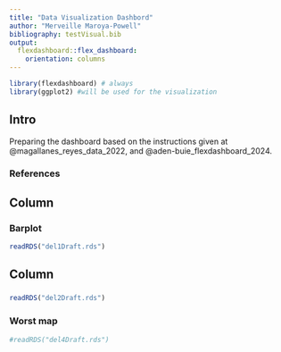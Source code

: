 ```yaml
---
title: "Data Visualization Dashbord"
author: "Merveille Maroya-Powell"
bibliography: testVisual.bib
output: 
  flexdashboard::flex_dashboard:
    orientation: columns
---
```



```r
library(flexdashboard) # always
library(ggplot2) #will be used for the visualization 
```

## Intro {.sidebar}

Preparing the dashboard based on the instructions given at @magallanes_reyes_data_2022, and @aden-buie_flexdashboard_2024.

### References
<div id="refs"></div>

## Column {data-width="450"}

### Barplot<!-- a title for plot -->

```r
readRDS("del1Draft.rds")
```

## Column {data-width="550"}

### 

```r
readRDS("del2Draft.rds")
```

### Worst map

```r
#readRDS("del4Draft.rds")
```
